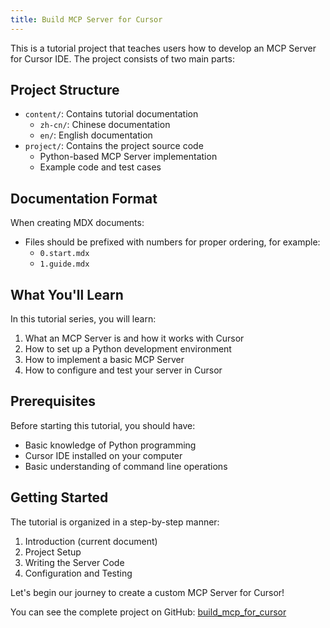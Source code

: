 ```yaml
---
title: Build MCP Server for Cursor
---
```


This is a tutorial project that teaches users how to develop an MCP Server for Cursor IDE. The project consists of two main parts:

## Project Structure

- `content/`: Contains tutorial documentation
  - `zh-cn/`: Chinese documentation
  - `en/`: English documentation
- `project/`: Contains the project source code
  - Python-based MCP Server implementation
  - Example code and test cases

## Documentation Format

When creating MDX documents:

- Files should be prefixed with numbers for proper ordering, for example:
  - `0.start.mdx`
  - `1.guide.mdx`

## What You'll Learn

In this tutorial series, you will learn:

1. What an MCP Server is and how it works with Cursor
2. How to set up a Python development environment
3. How to implement a basic MCP Server
4. How to configure and test your server in Cursor

## Prerequisites

Before starting this tutorial, you should have:

- Basic knowledge of Python programming
- Cursor IDE installed on your computer
- Basic understanding of command line operations

## Getting Started

The tutorial is organized in a step-by-step manner:

1. Introduction (current document)
2. Project Setup
3. Writing the Server Code
4. Configuration and Testing

Let's begin our journey to create a custom MCP Server for Cursor!

You can see the complete project on GitHub: [build_mcp_for_cursor](https://github.com/BuildMyOwn/build_mcp_for_cursor)
